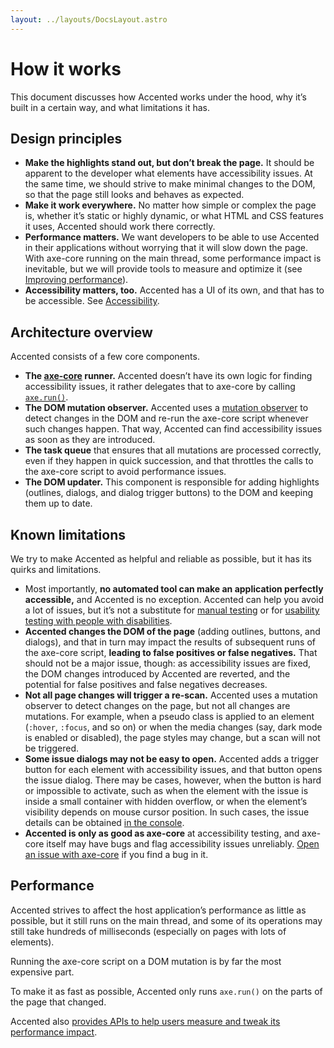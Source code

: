 ```yaml
---
layout: ../layouts/DocsLayout.astro
---
```



# How it works

This document discusses how Accented works under the hood,
why it’s built in a certain way,
and what limitations it has.

<TableOfContents />

## Design principles

- **Make the highlights stand out, but don’t break the page.**
  It should be apparent to the developer what elements have accessibility issues.
  At the same time, we should strive to make minimal changes to the DOM,
  so that the page still looks and behaves as expected.
- **Make it work everywhere.**
  No matter how simple or complex the page is,
  whether it’s static or highly dynamic,
  or what HTML and CSS features it uses,
  Accented should work there correctly.
- **Performance matters.**
  We want developers to be able to use Accented in their applications
  without worrying that it will slow down the page.
  With axe-core running on the main thread, some performance impact is inevitable,
  but we will provide tools to measure and optimize it
  (see [Improving performance](/getting-started#improving-performance)).
- **Accessibility matters, too.**
  Accented has a UI of its own, and that has to be accessible.
  See [Accessibility](/about#accessibility).

## Architecture overview

Accented consists of a few core components.

- **The [axe-core](https://github.com/dequelabs/axe-core) runner.**
  Accented doesn’t have its own logic for finding accessibility issues,
  it rather delegates that to axe-core by calling [`axe.run()`](https://www.deque.com/axe/core-documentation/api-documentation/#api-name-axerun).
- **The DOM mutation observer.**
  Accented uses a [mutation observer](https://developer.mozilla.org/en-US/docs/Web/API/MutationObserver)
  to detect changes in the DOM and re-run the axe-core script whenever such changes happen.
  That way, Accented can find accessibility issues as soon as they are introduced.
- **The task queue** that ensures that all mutations are processed correctly,
  even if they happen in quick succession, and that throttles the calls
  to the axe-core script to avoid performance issues.
- **The DOM updater.**
  This component is responsible for adding highlights
  (outlines, dialogs, and dialog trigger buttons) to the DOM
  and keeping them up to date.

## Known limitations

We try to make Accented as helpful and reliable as possible,
but it has its quirks and limitations.

- Most importantly, **no automated tool can make an application perfectly accessible,**
  and Accented is no exception.
  Accented can help you avoid a lot of issues, but it’s not a substitute
  for [manual testing](https://accessibility.huit.harvard.edu/manual-testing-accessibility)
  or for [usability testing with people with disabilities](https://www.section508.gov/test/usability-testing-with-people-with-disabilities/).
- **Accented changes the DOM of the page** (adding outlines, buttons, and dialogs),
  and that in turn may impact the results of subsequent runs of the axe-core script,
  **leading to false positives or false negatives.**
  That should not be a major issue, though: as accessibility issues are fixed,
  the DOM changes introduced by Accented are reverted,
  and the potential for false positives and false negatives decreases.
- **Not all page changes will trigger a re-scan.**
  Accented uses a mutation observer to detect changes on the page,
  but not all changes are mutations.
  For example, when a pseudo class is applied to an element (`:hover`, `:focus`, and so on)
  or when the media changes (say, dark mode is enabled or disabled), the page styles may change,
  but a scan will not be triggered.
- **Some issue dialogs may not be easy to open.**
  Accented adds a trigger button for each element with accessibility issues,
  and that button opens the issue dialog.
  There may be cases, however, when the button is hard or impossible to activate,
  such as when the element with the issue is inside a small container with hidden overflow,
  or when the element’s visibility depends on mouse cursor position.
  In such cases, the issue details can be obtained [in the console](/api#output).
- **Accented is only as good as axe-core** at accessibility testing,
  and axe-core itself may have bugs and flag accessibility issues unreliably.
  [Open an issue with axe-core](https://github.com/dequelabs/axe-core/issues) if you find a bug in it.

## Performance

Accented strives to affect the host application’s performance
as little as possible,
but it still runs on the main thread,
and some of its operations may still take hundreds of milliseconds
(especially on pages with lots of elements).

Running the axe-core script on a DOM mutation is by far the most expensive part.

To make it as fast as possible, Accented only runs `axe.run()` on the parts of the page that changed.

Accented also [provides APIs to help users measure and tweak its performance impact](/getting-started#improving-performance).
